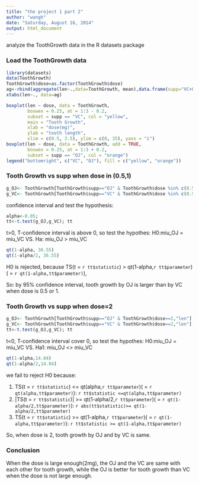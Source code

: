 ```yaml
---
title: "the project 1 part 2"
author: "wangh"
date: "Saturday, August 16, 2014"
output: html_document
---
```

analyze the ToothGrowth data in the R datasets package

### Load the ToothGrowth data
```r
library(datasets)
data(ToothGrowth)
ToothGrowth$dose=as.factor(ToothGrowth$dose)
ag<-rbind(aggregate(len~.,data=ToothGrowth, mean),data.frame(supp="VC+OJ", aggregate(len~dose,data=ToothGrowth, mean)))
xtabs(len~., data=ag)
```
```r
boxplot(len ~ dose, data = ToothGrowth,
        boxwex = 0.25, at = 1:3 - 0.2,
        subset = supp == "VC", col = "yellow",
        main = "Tooth Growth",
        xlab = "dose(mg)",
        ylab = "tooth length",
        xlim = c(0.5, 3.5), ylim = c(0, 35), yaxs = "i")
boxplot(len ~ dose, data = ToothGrowth, add = TRUE,
        boxwex = 0.25, at = 1:3 + 0.2,
        subset = supp == "OJ", col = "orange")
legend("bottomright", c("VC", "OJ"), fill = c("yellow", "orange"))
```

### Tooth Growth vs supp when dose in (0.5,1)
```r
g_OJ<- ToothGrowth[ToothGrowth$supp=="OJ" & ToothGrowth$dose %in% c(0.5,1),"len"] 
g_VC<- ToothGrowth[ToothGrowth$supp=="VC" & ToothGrowth$dose %in% c(0.5,1),"len"]
```
confidence interval and test the hypothesis: 
```r
alpha<-0.05; 
tt<-t.test(g_OJ,g_VC); tt
```
t>0, T-confidence interval is above 0, so test the hypothes: H0:miu_OJ = miu_VC VS. Ha: miu_OJ > miu_VC
```r
qt(1-alpha, 36.55)
qt(1-alpha/2, 36.55)
```
H0 is rejected, because TS(t = `r tt$statistic`) > qt(1-alpha,`r tt$parameter`)( = `r qt(1-alpha,tt$parameter)`), 

So: by 95% confidence interval, tooth growth by OJ is larger than by VC when dose is 0.5 or 1.

### Tooth Growth vs supp when dose=2
```r
g_OJ<- ToothGrowth[ToothGrowth$supp=="OJ" & ToothGrowth$dose==2,"len"] 
g_VC<- ToothGrowth[ToothGrowth$supp=="VC" & ToothGrowth$dose==2,"len"]
tt<-t.test(g_OJ,g_VC); tt
```
t<0, T-confidence interval cover 0, so test the hypothes: H0:miu_OJ = miu_VC VS. Ha1: miu_OJ <> miu_VC 
```r
qt(1-alpha,14.04)
qt(1-alpha/2,14.04)
```
we fail to reject H0 because:

1. TS(t = `r tt$statistic`) <= qt(alpha,`r tt$parameter`)( = `r qt(alpha,tt$parameter)`): `r tt$statistic <=qt(alpha,tt$parameter)`
2. |TS(t = `r tt$statistic`)| >= qt(1-alpha/2,`r tt$parameter`)( = `r qt(1-alpha/2,tt$parameter)`): `r abs(tt$statistic)>= qt(1-alpha/2,tt$parameter)`
3. TS(t = `r tt$statistic`) >= qt(1-alpha,`r tt$parameter`)( = `r qt(1-alpha,tt$parameter)`): `r tt$statistic >= qt(1-alpha,tt$parameter)`

So,  when dose is 2, tooth growth by OJ and by VC is same.

### Conclusion
When the dose is large enough(2mg), the OJ and the VC are same with each other for tooth growth, while the OJ is better for tooth growth than VC when the dose is not large enough. 
